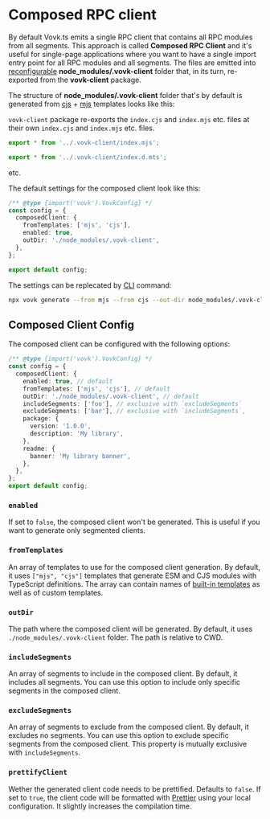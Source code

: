 
# Composed RPC client

By default Vovk.ts emits a single RPC client that contains all RPC modules from all segments. This approach is called **Composed RPC Client** and it's useful for single-page applications where you want to have a single import entry point for all RPC modules and all segments. The files are emitted into [reconfigurable](/config) **node_modules/.vovk-client** folder that, in its turn, re-exported from the **vovk-client** package.

The structure of **node_modules/.vovk-client** folder that's by default is generated from [cjs](/templates#cjs) + [mjs](/templates#mjs) templates looks like this:

<FileTree> 
  <FileTree.Folder name="node_modules/.vovk-client" defaultOpen>
    <FileTree.File name="index.cjs" />
    <FileTree.File name="index.d.cts" />
    <FileTree.File name="index.mjs" />
    <FileTree.File name="index.d.mts" />
    <FileTree.File name="schema.cjs" />
    <FileTree.File name="schema.d.cts" />
    <FileTree.File name="openapi.json" />
    <FileTree.File name="openapi.cjs" />
    <FileTree.File name="openapi.d.cts" />
  </FileTree.Folder>
</FileTree>

`vovk-client` package re-exports the `index.cjs` and `index.mjs` etc. files at their own `index.cjs` and `index.mjs` etc. files.

```ts filename="node_modules/vovk-client/index.mjs"
export * from '../.vovk-client/index.mjs';
```

```ts filename="node_modules/vovk-client/index.d.mts"
export * from '../.vovk-client/index.d.mts';
```

etc.

The default settings for the composed client look like this:

```ts filename="vovk.config.mjs"
/** @type {import('vovk').VovkConfig} */
const config = {
  composedClient: {
    fromTemplates: ['mjs', 'cjs'],
    enabled: true,
    outDir: './node_modules/.vovk-client',
  },
};

export default config;
```

The settings can be replecated by [CLI](/cli) command:

```sh npm2yarn
npx vovk generate --from mjs --from cjs --out-dir node_modules/.vovk-client
```

## Composed Client Config

The composed client can be configured with the following options:

```ts filename="vovk.config.mjs"
/** @type {import('vovk').VovkConfig} */
const config = {
  composedClient: {
    enabled: true, // default
    fromTemplates: ['mjs', 'cjs'], // default
    outDir: './node_modules/.vovk-client', // default
    includeSegments: ['foo'], // exclusive with `excludeSegments`
    excludeSegments: ['bar'], // exclusive with `includeSegments`,
    package: {
      version: '1.0.0',
      description: 'My library',
    },
    readme: {
      banner: 'My library banner',
    },
  },
};
export default config;
```

### `enabled`

If set to `false`, the composed client won't be generated. This is useful if you want to generate only segmented clients.

### `fromTemplates`

An array of templates to use for the composed client generation. By default, it uses `["mjs", "cjs"]` templates that generate ESM and CJS modules with TypeScript definitions. The array can contain names of [built-in templates](/templates) as well as of custom templates.

### `outDir`

The path where the composed client will be generated. By default, it uses `./node_modules/.vovk-client` folder. The path is relative to CWD.

### `includeSegments`

An array of segments to include in the composed client. By default, it includes all segments. You can use this option to include only specific segments in the composed client.

### `excludeSegments`

An array of segments to exclude from the composed client. By default, it excludes no segments. You can use this option to exclude specific segments from the composed client. This property is mutually exclusive with `includeSegments`.

### `prettifyClient`

Wether the generated client code needs to be prettified. Defaults to `false`. If set to `true`, the client code will be formatted with [Prettier](https://prettier.io/) using your local configuration. It slightly increases the compilation time.
